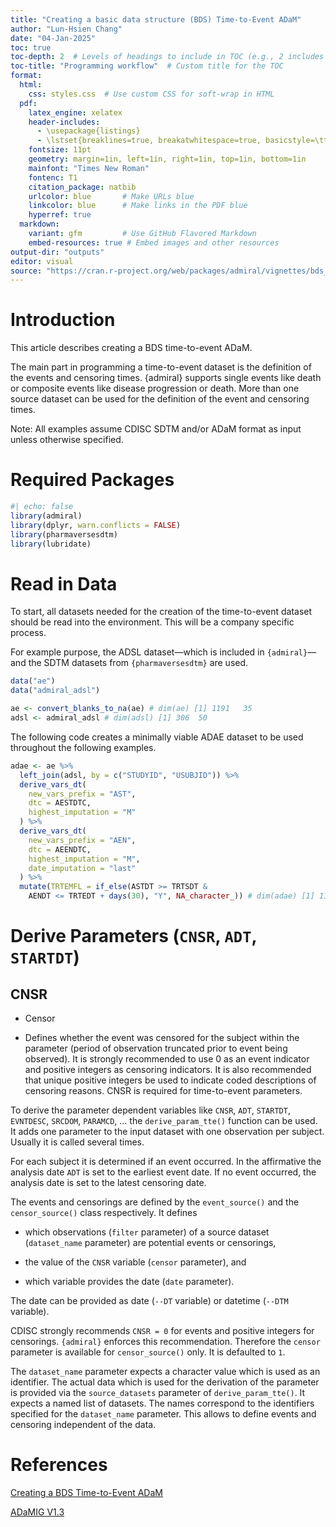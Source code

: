 ```yaml
---
title: "Creating a basic data structure (BDS) Time-to-Event ADaM"
author: "Lun-Hsien Chang"
date: "04-Jan-2025"
toc: true
toc-depth: 2  # Levels of headings to include in TOC (e.g., 2 includes H1 and H2)
toc-title: "Programming workflow"  # Custom title for the TOC
format:
  html:
    css: styles.css  # Use custom CSS for soft-wrap in HTML
  pdf: 
    latex_engine: xelatex
    header-includes:
      - \usepackage{listings}
      - \lstset{breaklines=true, breakatwhitespace=true, basicstyle=\ttfamily\small, columns=fullflexible}
    fontsize: 11pt
    geometry: margin=1in, left=1in, right=1in, top=1in, bottom=1in
    mainfont: "Times New Roman"
    fontenc: T1
    citation_package: natbib
    urlcolor: blue       # Make URLs blue
    linkcolor: blue      # Make links in the PDF blue
    hyperref: true
  markdown:
    variant: gfm         # Use GitHub Flavored Markdown
    embed-resources: true # Embed images and other resources
output-dir: "outputs"
editor: visual
source: "https://cran.r-project.org/web/packages/admiral/vignettes/bds_tte.html"
---
```


# Introduction

This article describes creating a BDS time-to-event ADaM.

The main part in programming a time-to-event dataset is the definition of the events and censoring times. {admiral} supports single events like death or composite events like disease progression or death. More than one source dataset can be used for the definition of the event and censoring times.

Note: All examples assume CDISC SDTM and/or ADaM format as input unless otherwise specified.

# Required Packages

```r
#| echo: false
library(admiral)
library(dplyr, warn.conflicts = FALSE)
library(pharmaversesdtm)
library(lubridate)
```

# Read in Data

To start, all datasets needed for the creation of the time-to-event dataset should be read into the environment. This will be a company specific process.

For example purpose, the ADSL dataset—which is included in `{admiral}`—and the SDTM datasets from `{pharmaversesdtm}` are used.

```r
data("ae")
data("admiral_adsl")

ae <- convert_blanks_to_na(ae) # dim(ae) [1] 1191   35
adsl <- admiral_adsl # dim(adsl) [1] 306  50
```

The following code creates a minimally viable ADAE dataset to be used throughout the following examples.

```r
adae <- ae %>%
  left_join(adsl, by = c("STUDYID", "USUBJID")) %>%
  derive_vars_dt(
    new_vars_prefix = "AST",
    dtc = AESTDTC,
    highest_imputation = "M"
  ) %>%
  derive_vars_dt(
    new_vars_prefix = "AEN",
    dtc = AEENDTC,
    highest_imputation = "M",
    date_imputation = "last"
  ) %>%
  mutate(TRTEMFL = if_else(ASTDT >= TRTSDT &
    AENDT <= TRTEDT + days(30), "Y", NA_character_)) # dim(adae) [1] 1191   88
```

# Derive Parameters (`CNSR`, `ADT`, `STARTDT`)

## CNSR

-   Censor

-   Defines whether the event was censored for the subject within the parameter (period of observation truncated prior to event being observed). It is strongly recommended to use 0 as an event indicator and positive integers as censoring indicators. It is also recommended that unique positive integers be used to indicate coded descriptions of censoring reasons. CNSR is required for time-to-event parameters.

To derive the parameter dependent variables like `CNSR`, `ADT`, `STARTDT`, `EVNTDESC`, `SRCDOM`, `PARAMCD`, … the `derive_param_tte()` function can be used. It adds one parameter to the input dataset with one observation per subject. Usually it is called several times.

For each subject it is determined if an event occurred. In the affirmative the analysis date `ADT` is set to the earliest event date. If no event occurred, the analysis date is set to the latest censoring date.

The events and censorings are defined by the `event_source()` and the `censor_source()` class respectively. It defines

-   which observations (`filter` parameter) of a source dataset (`dataset_name` parameter) are potential events or censorings,

-   the value of the `CNSR` variable (`censor` parameter), and

-   which variable provides the date (`date` parameter).

The date can be provided as date (`--DT` variable) or datetime (`--DTM` variable).

CDISC strongly recommends `CNSR = 0` for events and positive integers for censorings. `{admiral}` enforces this recommendation. Therefore the `censor` parameter is available for `censor_source()` only. It is defaulted to `1`.

The `dataset_name` parameter expects a character value which is used as an identifier. The actual data which is used for the derivation of the parameter is provided via the `source_datasets` parameter of `derive_param_tte()`. It expects a named list of datasets. The names correspond to the identifiers specified for the `dataset_name` parameter. This allows to define events and censoring independent of the data.

# References

[Creating a BDS Time-to-Event ADaM](https://cran.r-project.org/web/packages/admiral/vignettes/bds_tte.html)

[ADaMIG V1.3](https://library.cdisc.org/browser/#/mdr/adam/adamig-1-3/datastructures/ADSL/variablesets/Identifier)
